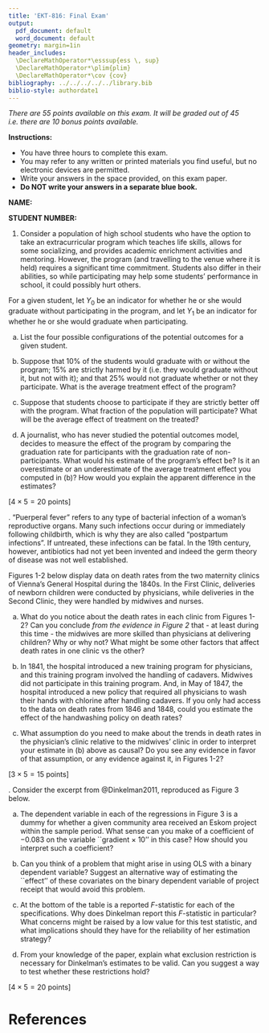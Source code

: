 ```yaml
---
title: 'EKT-816: Final Exam'
output:
  pdf_document: default
  word_document: default
geometry: margin=1in
header_includes: 
  \DeclareMathOperator*\esssup{ess \, sup}
  \DeclareMathOperator*\plim{plim} 
  \DeclareMathOperator*\cov {cov}
bibliography: ../../../../../library.bib
biblio-style: authordate1
---
```




_There are 55 points available on this exam. It will be graded out of 45 i.e. there are 10 bonus points available._

**Instructions:**

- You have three hours to complete this exam.
- You may refer to any written or printed materials you find useful, but no electronic devices are permitted.
- Write your answers in the space provided, on this exam paper. 
- **Do NOT write your answers in a separate blue book.**

\vspace{0.3\textheight}

**NAME:**
\vspace{0.15\textheight}


**STUDENT NUMBER:**
\vspace{0.15\textheight}

\newpage

1. Consider a population of high school students who have the option to take an extracurricular program which teaches life skills, allows for some socializing, and provides academic enrichment activities and mentoring. However, the program (and travelling to the venue where it is held) requires a significant time commitment. Students also differ in their abilities, so while participating may help some students' performance in school, it could possibly hurt others.

For a given student, let $Y_0$ be an indicator for whether he or she would graduate without participating in the program, and let $Y_1$ be an indicator for whether he or she would graduate when participating.

(a) List the four possible configurations of the potential outcomes for a given student.

\vspace{0.4\textheight}

(b) Suppose that 10\% of the students would graduate with or without the program; 15\% are strictly harmed by it (i.e. they would graduate without it, but not with it); and that 25\% would not graduate whether or not they participate. What is the average treatment effect of the program?

\vspace{0.5\textheight}

(c) Suppose that students choose to participate if they are strictly better off with the program. What fraction of the population will participate? What will be the average effect of treatment on the treated?

\vspace{0.5\textheight}

(d) A journalist, who has never studied the potential outcomes model, decides to measure the effect of the program by comparing the graduation rate for participants with the graduation rate of non-participants. What would his estimate of the program's effect be? Is it an overestimate or an underestimate of the average treatment effect you computed in (b)? How would you explain the apparent difference in the estimates?

\hfill [$4 \times 5 = 20$ points]
\vspace{0.5\textheight}


\newpage
2. "Puerperal fever" refers to any type of bacterial infection of a woman's reproductive organs. Many such infections occur during or immediately following childbirth, which is why they are also called "postpartum infections". If untreated, these infections can be fatal. In the 19th century, however, antibiotics had not yet been invented and indeed the germ theory of disease was not well established. 

Figures 1-2 below display data on death rates from the two maternity clinics of Vienna's General Hospital during the 1840s. In the First Clinic, deliveries of newborn children were conducted by physicians, while deliveries in the Second Clinic, they were handled by midwives and nurses. 

(a) What do you notice about the death rates in each clinic from Figures 1-2? Can you conclude _from the evidence in Figure 2_ that - at least during this time - the midwives are more skilled than physicians at delivering children? Why or why not? What might be some other factors that affect death rates in one clinic vs the other?
\vspace{0.35\textheight}

(b) In 1841, the hospital introduced a new training program for physicians, and this training program involved the handling of cadavers. Midwives did not participate in this training program. And, in May of 1847, the hospital introduced a new policy that required all physicians to wash their hands with chlorine after handling cadavers. If you only had access to the data on death rates from 1846 and 1848, could you estimate the effect of the handwashing policy on death rates?

\vspace{0.5\textheight}

(c) What assumption do you need to make about the trends in death rates in the physician's clinic relative to the midwives' clinic in order to interpret your estimate in (b) above as causal? Do you see any evidence in favor of that assumption, or any evidence against it, in Figures 1-2?

\hfill [$3 \times 5 = 15$ points]

\vspace{0.5\textheight}

\newpage
\begin{figure}[htb]
\includegraphics[width = 0.8\textwidth]{death-rates-table-both.png} 
\caption{Death Rates for Obstetrics Patients in Vienna General Hospital, 1841-1848}
\end{figure}

\begin{figure}[htb]
\includegraphics[width = 0.8\textwidth]{pre-treatment-both.png} 
\caption{Death Rates for Obstetrics Patients in Vienna General Hospital, 1841-1846}
\end{figure}

\newpage
3. Consider the excerpt from @Dinkelman2011, reproduced as Figure 3 below. 

(a) The dependent variable in each of the regressions in Figure 3 is a dummy for whether a given community area received an Eskom project within the sample period. What sense can you make of a coefficient of $-0.083$ on the variable ``gradient $\times$ 10'' in this case? How should you interpret such a coefficient?

\vspace{0.4\textheight}

(b) Can you think of a problem that might arise in using OLS with a binary dependent variable? Suggest an alternative way of estimating the ``effect'' of these covariates on the binary dependent variable of project receipt that would avoid this problem. 

\vspace{0.5\textheight}

(c) At the bottom of the table is a reported $F$-statistic for each of the specifications. Why does Dinkelman report this $F$-statistic in particular? What concerns might be raised by a low value for this test statistic, and what implications should they have for the reliability of her estimation strategy?

\vspace{0.4\textheight}

(d) From your knowledge of the paper, explain what exclusion restriction is necessary for Dinkelman's estimates to be valid. Can you suggest a way to test whether these restrictions hold?

\hfill [$4 \times 5 = 20$ points]

\vspace{0.4\textheight}

\newpage
\begin{figure}[htb]
\includegraphics[width = \textwidth]{dinkelman_table3.pdf} 
\caption{Excerpt From @Dinkelman2011}
\end{figure}





# References
